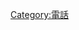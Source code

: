 {{Catnav|頁面分類|人类社会|通信|通信技术|电话}}
{{Catnav|頁面分類|人类社会|科技|信息技术|通信技术|电话}}
{{Catnav|頁面分類|人类社会|知識|科技|通信技术|电话}}
{{Catnav|頁面分類|人类社会|生活|通信|通信技术|电话}}

{{catmore|信令}}

[[Category:電話|Category:電話]]